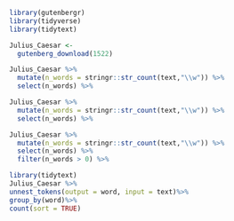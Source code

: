```r
library(gutenbergr)
library(tidyverse)
library(tidytext)
```

```r
Julius_Caesar <- 
  gutenberg_download(1522)
```

```r
Julius_Caesar %>% 
  mutate(n_words = stringr::str_count(text,"\\w")) %>% 
  select(n_words) %>% 
```

```r
Julius_Caesar %>% 
  mutate(n_words = stringr::str_count(text,"\\w")) %>% 
  select(n_words) %>% 
```

```r
Julius_Caesar %>% 
  mutate(n_words = stringr::str_count(text,"\\w")) %>% 
  select(n_words) %>% 
  filter(n_words > 0) %>% 
```

```r
library(tidytext) 
Julius_Caesar %>% 
unnest_tokens(output = word, input = text)%>% 
group_by(word)%>% 
count(sort = TRUE)

```
